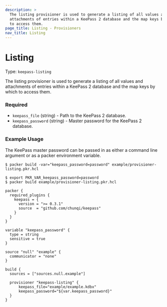 ```yaml
---
description: >
  The listing provisioner is used to generate a listing of all values and
  attachments of entries within a KeePass 2 database and the map keys by which
  to access them.
page_title: Listing - Provisioners
nav_title: Listing
---
```


# Listing

Type: `keepass-listing`

The listing provisioner is used to generate a listing of all values and
attachments of entries within a KeePass 2 database and the map keys by which
to access them.

### Required

- `keepass_file` (string) - Path to the KeePass 2 database.
- `keepass_password` (string) - Master password for the KeePass 2 database.

### Example Usage

The KeePass master password can be passed in as either a command line argument or as a packer environment variable.

```
$ packer build -var="keepass_password=password" example/provisioner-listing.pkr.hcl
```

```
$ export PKR_VAR_keepass_password=password
$ packer build example/provisioner-listing.pkr.hcl
```

```hcl
packer {
  required_plugins {
    keepass = {
      version = ">= 0.3.1"
      source  = "github.com/chunqi/keepass"
    }
  }
}

variable "keepass_password" {
  type = string
  sensitive = true
}

source "null" "example" {
  communicator = "none"
}

build {
  sources = ["sources.null.example"]

  provisioner "keepass-listing" {
      keepass_file="example/example.kdbx"
      keepass_password="${var.keepass_password}"
  }
}
```
